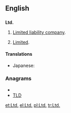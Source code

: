 ==English==

==={{abbreviation}}===
'''Ltd.'''

# {{British}} [[limited liability company|Limited liability company]].
# [[limited|Limited]].

====Translations====
* Japanese: {{t|ja|有}}

===Anagrams===
* {{alphagram|[[DLT#English|DLT]]}} 
* [[TLD#English|TLD]]

[[et:Ltd.]]
[[el:Ltd.]]
[[pl:Ltd.]]
[[tr:Ltd.]]